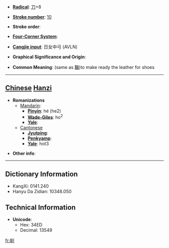 * '''[[Wiktionary:Chinese radical index| Radical]]''': [[Wiktionary:Chinese radical index 刀|刀]]+8

* '''[[Wiktionary:Chinese total strokes index|Stroke number]]''': [[Wiktionary:Chinese total strokes index 10|10]]

* '''Stroke order''': 

* '''[[Wiktionary:Chinese four corner index|Four-Corner System]]''': 

* '''[[Wiktionary:Chinese Cangjie index|Cangjie input]]''': 日女中弓 (AVLN)

* '''Graphical Significance and Origin''': 

* '''Common Meaning''': (same as [[鞨]])to make ready the leather for shoes

----

== [[Chinese]] [[Hanzi]] ==

* '''Romanizations'''
** [[Mandarin]]:
*** '''[[Pinyin]]''': hé (he2)
*** '''[[Wade-Giles]]''': ho<sup>2</sup>
*** '''[[Yale]]''': 
**[[Cantonese]]
***'''[[Jyutping]]''':
***'''[[Penkyamp]]''': 
***'''[[Yale]]''': hot3

* '''Other info''': 

----

== Dictionary Information ==

* KangXi: 0141.240
* Hanyu Da Zidian: 10348.050

== Technical Information ==

* '''Unicode''':
** Hex: 34ED
** Decimal: 13549

[[fr:㓭]]